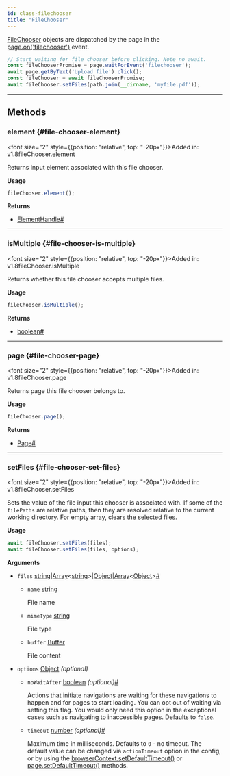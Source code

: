 ```yaml
---
id: class-filechooser
title: "FileChooser"
---
```



[FileChooser] objects are dispatched by the page in the [page.on('filechooser')](/api/class-page.mdx#page-event-file-chooser) event.

```js
// Start waiting for file chooser before clicking. Note no await.
const fileChooserPromise = page.waitForEvent('filechooser');
await page.getByText('Upload file').click();
const fileChooser = await fileChooserPromise;
await fileChooser.setFiles(path.join(__dirname, 'myfile.pdf'));
```


---

## Methods

### element {#file-chooser-element}

<font size="2" style={{position: "relative", top: "-20px"}}>Added in: v1.8</font><x-search>fileChooser.element</x-search>

Returns input element associated with this file chooser.

**Usage**

```js
fileChooser.element();
```

**Returns**
- [ElementHandle]<a aria-hidden="true" tabIndex="-1" class="list-anchor-link" id="file-chooser-element-return"/><a href="#file-chooser-element-return" class="list-anchor">#</a>

---

### isMultiple {#file-chooser-is-multiple}

<font size="2" style={{position: "relative", top: "-20px"}}>Added in: v1.8</font><x-search>fileChooser.isMultiple</x-search>

Returns whether this file chooser accepts multiple files.

**Usage**

```js
fileChooser.isMultiple();
```

**Returns**
- [boolean]<a aria-hidden="true" tabIndex="-1" class="list-anchor-link" id="file-chooser-is-multiple-return"/><a href="#file-chooser-is-multiple-return" class="list-anchor">#</a>

---

### page {#file-chooser-page}

<font size="2" style={{position: "relative", top: "-20px"}}>Added in: v1.8</font><x-search>fileChooser.page</x-search>

Returns page this file chooser belongs to.

**Usage**

```js
fileChooser.page();
```

**Returns**
- [Page]<a aria-hidden="true" tabIndex="-1" class="list-anchor-link" id="file-chooser-page-return"/><a href="#file-chooser-page-return" class="list-anchor">#</a>

---

### setFiles {#file-chooser-set-files}

<font size="2" style={{position: "relative", top: "-20px"}}>Added in: v1.8</font><x-search>fileChooser.setFiles</x-search>

Sets the value of the file input this chooser is associated with. If some of the `filePaths` are relative paths, then they are resolved relative to the current working directory. For empty array, clears the selected files.

**Usage**

```js
await fileChooser.setFiles(files);
await fileChooser.setFiles(files, options);
```

**Arguments**
- `files` [string]|[Array]<[string]>|[Object]|[Array]<[Object]><a aria-hidden="true" tabIndex="-1" class="list-anchor-link" id="file-chooser-set-files-option-files"/><a href="#file-chooser-set-files-option-files" class="list-anchor">#</a>
  - `name` [string]
    
    File name
  - `mimeType` [string]
    
    File type
  - `buffer` [Buffer]
    
    File content
- `options` [Object] *(optional)*
  - `noWaitAfter` [boolean] *(optional)*<a aria-hidden="true" tabIndex="-1" class="list-anchor-link" id="file-chooser-set-files-option-no-wait-after"/><a href="#file-chooser-set-files-option-no-wait-after" class="list-anchor">#</a>
    
    Actions that initiate navigations are waiting for these navigations to happen and for pages to start loading. You can opt out of waiting via setting this flag. You would only need this option in the exceptional cases such as navigating to inaccessible pages. Defaults to `false`.
  - `timeout` [number] *(optional)*<a aria-hidden="true" tabIndex="-1" class="list-anchor-link" id="file-chooser-set-files-option-timeout"/><a href="#file-chooser-set-files-option-timeout" class="list-anchor">#</a>
    
    Maximum time in milliseconds. Defaults to `0` - no timeout. The default value can be changed via `actionTimeout` option in the config, or by using the [browserContext.setDefaultTimeout()](/api/class-browsercontext.mdx#browser-context-set-default-timeout) or [page.setDefaultTimeout()](/api/class-page.mdx#page-set-default-timeout) methods.


[Accessibility]: /api/class-accessibility.mdx "Accessibility"
[Android]: /api/class-android.mdx "Android"
[AndroidDevice]: /api/class-androiddevice.mdx "AndroidDevice"
[AndroidInput]: /api/class-androidinput.mdx "AndroidInput"
[AndroidSocket]: /api/class-androidsocket.mdx "AndroidSocket"
[AndroidWebView]: /api/class-androidwebview.mdx "AndroidWebView"
[APIRequest]: /api/class-apirequest.mdx "APIRequest"
[APIRequestContext]: /api/class-apirequestcontext.mdx "APIRequestContext"
[APIResponse]: /api/class-apiresponse.mdx "APIResponse"
[APIResponseAssertions]: /api/class-apiresponseassertions.mdx "APIResponseAssertions"
[Browser]: /api/class-browser.mdx "Browser"
[BrowserContext]: /api/class-browsercontext.mdx "BrowserContext"
[BrowserServer]: /api/class-browserserver.mdx "BrowserServer"
[BrowserType]: /api/class-browsertype.mdx "BrowserType"
[CDPSession]: /api/class-cdpsession.mdx "CDPSession"
[ConsoleMessage]: /api/class-consolemessage.mdx "ConsoleMessage"
[Coverage]: /api/class-coverage.mdx "Coverage"
[Dialog]: /api/class-dialog.mdx "Dialog"
[Download]: /api/class-download.mdx "Download"
[Electron]: /api/class-electron.mdx "Electron"
[ElectronApplication]: /api/class-electronapplication.mdx "ElectronApplication"
[ElementHandle]: /api/class-elementhandle.mdx "ElementHandle"
[FileChooser]: /api/class-filechooser.mdx "FileChooser"
[Frame]: /api/class-frame.mdx "Frame"
[FrameLocator]: /api/class-framelocator.mdx "FrameLocator"
[GenericAssertions]: /api/class-genericassertions.mdx "GenericAssertions"
[JSHandle]: /api/class-jshandle.mdx "JSHandle"
[Keyboard]: /api/class-keyboard.mdx "Keyboard"
[Locator]: /api/class-locator.mdx "Locator"
[LocatorAssertions]: /api/class-locatorassertions.mdx "LocatorAssertions"
[Logger]: /api/class-logger.mdx "Logger"
[Mouse]: /api/class-mouse.mdx "Mouse"
[Page]: /api/class-page.mdx "Page"
[PageAssertions]: /api/class-pageassertions.mdx "PageAssertions"
[Playwright]: /api/class-playwright.mdx "Playwright"
[PlaywrightAssertions]: /api/class-playwrightassertions.mdx "PlaywrightAssertions"
[Request]: /api/class-request.mdx "Request"
[Response]: /api/class-response.mdx "Response"
[Route]: /api/class-route.mdx "Route"
[Selectors]: /api/class-selectors.mdx "Selectors"
[SnapshotAssertions]: /api/class-snapshotassertions.mdx "SnapshotAssertions"
[TimeoutError]: /api/class-timeouterror.mdx "TimeoutError"
[Touchscreen]: /api/class-touchscreen.mdx "Touchscreen"
[Tracing]: /api/class-tracing.mdx "Tracing"
[Video]: /api/class-video.mdx "Video"
[WebError]: /api/class-weberror.mdx "WebError"
[WebSocket]: /api/class-websocket.mdx "WebSocket"
[Worker]: /api/class-worker.mdx "Worker"
[Fixtures]: /api/class-fixtures.mdx "Fixtures"
[Test]: /api/class-test.mdx "Test"
[TestConfig]: /api/class-testconfig.mdx "TestConfig"
[TestInfo]: /api/class-testinfo.mdx "TestInfo"
[TestInfoError]: /api/class-testinfoerror.mdx "TestInfoError"
[TestOptions]: /api/class-testoptions.mdx "TestOptions"
[TestProject]: /api/class-testproject.mdx "TestProject"
[WorkerInfo]: /api/class-workerinfo.mdx "WorkerInfo"
[Location]: /api/class-location.mdx "Location"
[Reporter]: /api/class-reporter.mdx "Reporter"
[Suite]: /api/class-suite.mdx "Suite"
[TestCase]: /api/class-testcase.mdx "TestCase"
[TestError]: /api/class-testerror.mdx "TestError"
[TestResult]: /api/class-testresult.mdx "TestResult"
[TestStep]: /api/class-teststep.mdx "TestStep"
[Element]: https://developer.mozilla.org/en-US/docs/Web/API/element "Element"
[EvaluationArgument]: /evaluating.mdx#evaluation-argument "EvaluationArgument"
[Promise]: https://developer.mozilla.org/en-US/docs/Web/JavaScript/Reference/Global_Objects/Promise "Promise"
[iterator]: https://developer.mozilla.org/en-US/docs/Web/JavaScript/Reference/Iteration_protocols "Iterator"
[origin]: https://developer.mozilla.org/en-US/docs/Glossary/Origin "Origin"
[selector]: https://developer.mozilla.org/en-US/docs/Web/CSS/CSS_Selectors "selector"
[Serializable]: https://developer.mozilla.org/en-US/docs/Web/JavaScript/Reference/Global_Objects/JSON/stringify#Description "Serializable"
[UIEvent.detail]: https://developer.mozilla.org/en-US/docs/Web/API/UIEvent/detail "UIEvent.detail"
[UnixTime]: https://en.wikipedia.org/wiki/Unix_time "Unix Time"
[xpath]: https://developer.mozilla.org/en-US/docs/Web/XPath "xpath"

[Array]: https://developer.mozilla.org/en-US/docs/Web/JavaScript/Reference/Global_Objects/Array "Array"
[boolean]: https://developer.mozilla.org/en-US/docs/Web/JavaScript/Data_structures#Boolean_type "Boolean"
[Buffer]: https://nodejs.org/api/buffer.html#buffer_class_buffer "Buffer"
[ChildProcess]: https://nodejs.org/api/child_process.html "ChildProcess"
[Error]: https://nodejs.org/api/errors.html#errors_class_error "Error"
[EventEmitter]: https://nodejs.org/api/events.html#events_class_eventemitter "EventEmitter"
[function]: https://developer.mozilla.org/en-US/docs/Web/JavaScript/Reference/Global_Objects/Function "Function"
[Map]: https://developer.mozilla.org/en-US/docs/Web/JavaScript/Reference/Global_Objects/Map "Map"
[null]: https://developer.mozilla.org/en-US/docs/Web/JavaScript/Reference/Global_Objects/null "null"
[number]: https://developer.mozilla.org/en-US/docs/Web/JavaScript/Data_structures#Number_type "Number"
[Object]: https://developer.mozilla.org/en-US/docs/Web/JavaScript/Reference/Global_Objects/Object "Object"
[Promise]: https://developer.mozilla.org/en-US/docs/Web/JavaScript/Reference/Global_Objects/Promise "Promise"
[Readable]: https://nodejs.org/api/stream.html#stream_class_stream_readable "Readable"
[ReadStream]: https://nodejs.org/api/fs.html#class-fsreadstream "ReadStream"
[RegExp]: https://developer.mozilla.org/en-US/docs/Web/JavaScript/Reference/Global_Objects/RegExp "RegExp"
[string]: https://developer.mozilla.org/en-US/docs/Web/JavaScript/Data_structures#String_type "string"
[void]: https://developer.mozilla.org/en-US/docs/Web/JavaScript/Reference/Global_Objects/undefined "void"
[URL]: https://nodejs.org/api/url.html "URL"

[all available image tags]: https://mcr.microsoft.com/en-us/product/playwright/about "all available image tags"
[Microsoft Artifact Registry]: https://mcr.microsoft.com/en-us/product/playwright/about "Microsoft Artifact Registry"
[Dockerfile.jammy]: https://github.com/microsoft/playwright/blob/main/utils/docker/Dockerfile.jammy "Dockerfile.jammy"
